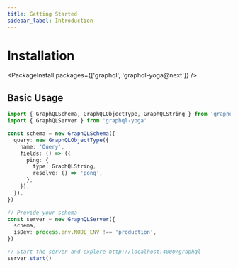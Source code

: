 ```yaml
---
title: Getting Started
sidebar_label: Introduction
---
```


# Installation

<PackageInstall packages={['graphql', 'graphql-yoga@next']} />

## Basic Usage

```ts
import { GraphQLSchema, GraphQLObjectType, GraphQLString } from 'graphql'
import { GraphQLServer } from 'graphql-yoga'

const schema = new GraphQLSchema({
  query: new GraphQLObjectType({
    name: 'Query',
    fields: () => ({
      ping: {
        type: GraphQLString,
        resolve: () => 'pong',
      },
    }),
  }),
})

// Provide your schema
const server = new GraphQLServer({
  schema,
  isDev: process.env.NODE_ENV !== 'production',
})

// Start the server and explore http://localhost:4000/graphql
server.start()
```
